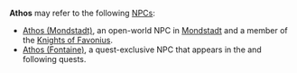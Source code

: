 {{Disambiguation}}
'''Athos''' may refer to the following [[NPC]]s:
* [[Athos (Mondstadt)]], an open-world NPC in [[Mondstadt]] and a member of the [[Knights of Favonius]].
* [[Athos (Fontaine)]], a quest-exclusive NPC that appears in the {{Quest|Leroy: Firing Squad}} and following quests.